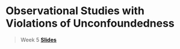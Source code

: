 # Observational Studies with Violations of Unconfoundedness

> Week 5 [**Slides**](https://drive.google.com/drive/folders/14Iymvk2FlZqVsWrtbDLmwSzR5aNS-Mcg?usp=sharing)
